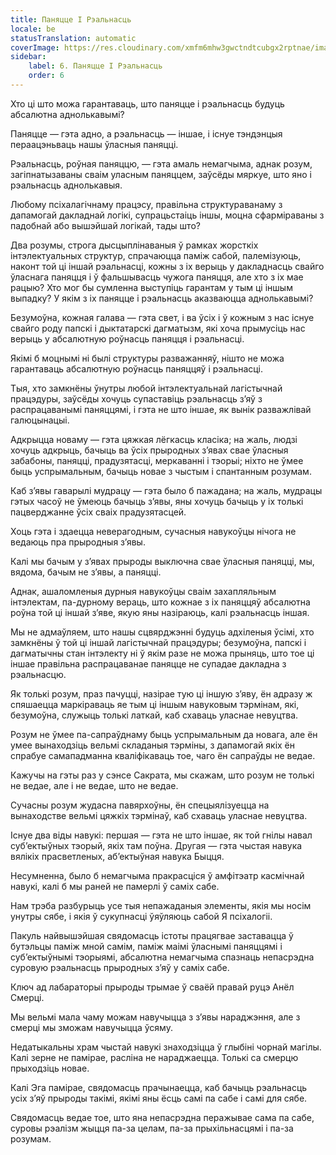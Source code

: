 ```yaml
---
title: Паняцце І Рэальнасць
locale: be
statusTranslation: automatic
coverImage: https://res.cloudinary.com/xmfm6mhw3gwctndtcubgx2rptnae/image/upload/v1741354419/small_cover_la_gran_rebelion_28716e29d2.webp
sidebar:
    label: 6. Паняцце І Рэальнасць
    order: 6
---
```

Хто ці што можа гарантаваць, што паняцце і рэальнасць будуць абсалютна аднолькавымі?

Паняцце — гэта адно, а рэальнасць — іншае, і існуе тэндэнцыя пераацэньваць нашы ўласныя паняцці.

Рэальнасць, роўная паняццю, — гэта амаль немагчыма, аднак розум, загіпнатызаваны сваім уласным паняццем, заўсёды мяркуе, што яно і рэальнасць аднолькавыя.

Любому псіхалагічнаму працэсу, правільна структураванаму з дапамогай дакладнай логікі, супрацьстаіць іншы, моцна сфарміраваны з падобнай або вышэйшай логікай, тады што?

Два розумы, строга дысцыплінаваныя ў рамках жорсткіх інтэлектуальных структур, спрачаюцца паміж сабой, палемізуюць, наконт той ці іншай рэальнасці, кожны з іх верыць у дакладнасць свайго ўласнага паняцця і ў фальшывасць чужога паняцця, але хто з іх мае рацыю? Хто мог бы сумленна выступіць гарантам у тым ці іншым выпадку? У якім з іх паняцце і рэальнасць аказваюцца аднолькавымі?

Безумоўна, кожная галава — гэта свет, і ва ўсіх і ў кожным з нас існуе свайго роду папскі і дыктатарскі дагматызм, які хоча прымусіць нас верыць у абсалютную роўнасць паняцця і рэальнасці.

Якімі б моцнымі ні былі структуры разважанняў, нішто не можа гарантаваць абсалютную роўнасць паняццяў і рэальнасці.

Тыя, хто замкнёны ўнутры любой інтэлектуальнай лагістычнай працэдуры, заўсёды хочуць супаставіць рэальнасць з’яў з распрацаванымі паняццямі, і гэта не што іншае, як вынік разважлівай галюцынацыі.

Адкрыцца новаму — гэта цяжкая лёгкасць класіка; на жаль, людзі хочуць адкрыць, бачыць ва ўсіх прыродных з’явах свае ўласныя забабоны, паняцці, прадузятасці, меркаванні і тэорыі; ніхто не ўмее быць успрымальным, бачыць новае з чыстым і спантанным розумам.

Каб з’явы гаварылі мудрацу — гэта было б пажадана; на жаль, мудрацы гэтых часоў не ўмеюць бачыць з’явы, яны хочуць бачыць у іх толькі пацверджанне ўсіх сваіх прадузятасцей.

Хоць гэта і здаецца неверагодным, сучасныя навукоўцы нічога не ведаюць пра прыродныя з’явы.

Калі мы бачым у з’явах прыроды выключна свае ўласныя паняцці, мы, вядома, бачым не з’явы, а паняцці.

Аднак, ашаломленыя дурныя навукоўцы сваім захапляльным інтэлектам, па-дурному вераць, што кожнае з іх паняццяў абсалютна роўна той ці іншай з’яве, якую яны назіраюць, калі рэальнасць іншая.

Мы не адмаўляем, што нашы сцвярджэнні будуць адхіленыя ўсімі, хто замкнёны ў той ці іншай лагістычнай працэдуры; безумоўна, папскі і дагматычны стан інтэлекту ні ў якім разе не можа прыняць, што тое ці іншае правільна распрацаванае паняцце не супадае дакладна з рэальнасцю.

Як толькі розум, праз пачуцці, назірае тую ці іншую з’яву, ён адразу ж спяшаецца маркіраваць яе тым ці іншым навуковым тэрмінам, які, безумоўна, служыць толькі латкай, каб схаваць уласнае невуцтва.

Розум не ўмее па-сапраўднаму быць успрымальным да новага, але ён умее вынаходзіць вельмі складаныя тэрміны, з дапамогай якіх ён спрабуе самападманна кваліфікаваць тое, чаго ён сапраўды не ведае.

Кажучы на гэты раз у сэнсе Сакрата, мы скажам, што розум не толькі не ведае, але і не ведае, што не ведае.

Сучасны розум жудасна павярхоўны, ён спецыялізуецца на вынаходстве вельмі цяжкіх тэрмінаў, каб схаваць уласнае невуцтва.

Існуе два віды навукі: першая — гэта не што іншае, як той гнілы навал суб’ектыўных тэорый, якіх там поўна. Другая — гэта чыстая навука вялікіх прасветленых, аб’ектыўная навука Быцця.

Несумненна, было б немагчыма пракрасціся ў амфітэатр касмічнай навукі, калі б мы раней не памерлі ў саміх сабе.

Нам трэба разбурыць усе тыя непажаданыя элементы, якія мы носім унутры сябе, і якія ў сукупнасці ўяўляюць сабой Я псіхалогіі.

Пакуль найвышэйшая свядомасць істоты працягвае заставацца ў бутэльцы паміж мной самім, паміж маімі ўласнымі паняццямі і суб’ектыўнымі тэорыямі, абсалютна немагчыма спазнаць непасрэдна суровую рэальнасць прыродных з’яў у саміх сабе.

Ключ ад лабараторыі прыроды трымае ў сваёй правай руцэ Анёл Смерці.

Мы вельмі мала чаму можам навучыцца з з’явы нараджэння, але з смерці мы зможам навучыцца ўсяму.

Недатыкальны храм чыстай навукі знаходзіцца ў глыбіні чорнай магілы. Калі зерне не памірае, расліна не нараджаецца. Толькі са смерцю прыходзіць новае.

Калі Эга памірае, свядомасць прачынаецца, каб бачыць рэальнасць усіх з’яў прыроды такімі, якімі яны ёсць самі па сабе і самі для сябе.

Свядомасць ведае тое, што яна непасрэдна перажывае сама па сабе, суровы рэалізм жыцця па-за целам, па-за прыхільнасцямі і па-за розумам.

